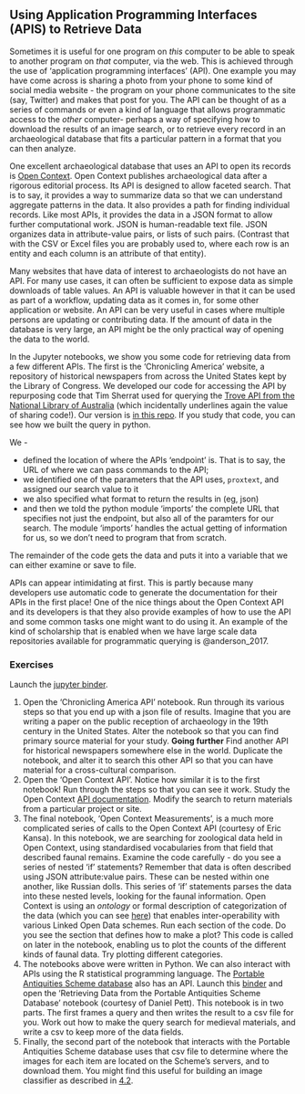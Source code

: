 ## Using Application Programming Interfaces (APIS) to Retrieve Data

Sometimes it is useful for one program on _this_ computer to be able to speak to another program on _that_ computer, via the web. This is achieved through the use of 'application programming interfaces' (API). One example you may have come across is sharing a photo from your phone to some kind of social media website - the program on your phone communicates to the site (say, Twitter) and makes that post for you. The API can be thought of as a series of commands or even a kind of language that allows programmatic access to the _other_ computer- perhaps a way of specifying how to download the results of an image search, or to retrieve every record in an archaeological database that fits a particular pattern in a format that you can then analyze.

One excellent archaeological database that uses an API to open its records is [Open Context](http://opencontext.org). Open Context publishes archaeological data after a rigorous editorial process. Its API is designed to allow faceted search. That is to say, it provides a way to summarize data so that we can understand aggregate patterns in the data. It also provides a path for finding individual records. Like most APIs, it provides the data in a JSON format to allow further computational work. JSON is human-readable text file. JSON organizes data in attribute-value pairs, or lists of such pairs. (Contrast that with the CSV or Excel files you are probably used to, where each row is an entity and each column is an attribute of that entity). 

Many websites that have data of interest to archaeologists do not have an API. For many use cases, it can often be sufficient to expose data as simple downloads of table values. An API is valuable however in that it can be used as part of a workflow, updating data as it comes in, for some other application or website. An API can be very useful in cases where multiple persons are updating or contributing data. If the amount of data in the database is very large, an API might be the only practical way of opening the data to the world.

In the Jupyter notebooks, we show you some code for retrieving data from a few different APIs. The first is the 'Chronicling America' website, a repository of historical newspapers from across the United States kept by the Library of Congress. We developed our code for accessing the API by repurposing code that Tim Sherrat used for querying the [Trove API from the National Library of Australia](https://github.com/wragge/ozglam-workbench/blob/master/Trove/1-Introduction-to-the-Trove-API.ipynb) (which incidentally underlines again the value of sharing code!). Our version is [in this repo](https://github.com/o-date/open-context-jupyter/blob/master/notebooks/chronicling%20america%20api.ipynb). If you study that code, you can see how we built the query in python. 

We -

- defined the location of where the APIs 'endpoint' is. That is to say, the URL of where we can pass commands to the API;
- we identified one of the parameters that the API uses, `proxtext`, and assigned our search value to it
- we also specified what format to return the results in (eg, json)
- and then we told the python module 'imports' the complete URL that specifies not just the endpoint, but also all of the paramters for our search. The module 'imports' handles the actual getting of information for us, so we don't need to program that from scratch.

The remainder of the code gets the data and puts it into a variable that we can either examine or save to file.

APIs can appear intimidating at first. This is partly because many developers use automatic code to generate the documentation for their APIs in the first place! One of the nice things about the Open Context API and its developers is that they also provide examples of how to use the API and some common tasks one might want to do using it. An example of the kind of scholarship that is enabled when we have large scale data repositories available for programmatic querying is @anderson_2017.

### Exercises

Launch the [jupyter binder](http://mybinder.org/v2/gh/o-date/open-context-jupyter/master). 

1. Open the 'Chronicling America API' notebook. Run through its various steps so that you end up with a json file of results. Imagine that you are writing a paper on the public reception of archaeology in the 19th century in the United States. Alter the notebook so that you can find primary source material for your study. **Going further** Find another API for historical newspapers somewhere else in the world. Duplicate the notebook, and alter it to search this other API so that you can have material for a cross-cultural comparison.
2. Open the 'Open Context API'. Notice how similar it is to the first notebook! Run through the steps so that you can see it work. Study the Open Context [API documentation](https://opencontext.org/about/services). Modify the search to return materials from a particular project or site.
3. The final notebook, 'Open Context Measurements', is a much more complicated series of calls to the Open Context API (courtesy of Eric Kansa). In this notebook, we are searching for zoological data held in Open Context, using standardised vocabularies from that field that described faunal remains. Examine the code carefully - do you see a series of nested 'if' statements? Remember that data is often described using JSON attribute:value pairs. These can be nested within one another, like Russian dolls. This series of 'if' statements parses the data into these nested levels, looking for the faunal information. Open Context is using an _ontology_ or formal description of categorization of the data (which you can see [here](https://opencontext.org/vocabularies/open-context-zooarch/)) that enables inter-operability with various Linked Open Data schemes. Run each section of the code. Do you see the section that defines how to make a plot? This code is called on later in the notebook, enabling us to plot the counts of the different kinds of faunal data. Try plotting different categories.
4. The notebooks above were written in Python. We can also interact with APIs using the R statistical programming language. The [Portable Antiquities Scheme database](http://finds.org.uk) also has an API. Launch this [binder](https://mybinder.org/v2/gh/o-date/notebooks-archdata/master) and open the 'Retrieving Data from the Portable Antiquities Scheme Database' notebook (courtesy of Daniel Pett). This notebook is in two parts. The first frames a query and then writes the result to a csv file for you. Work out how to make the query search for medieval materials, and write a csv to keep more of the data fields.
5. Finally, the second part of the notebook that interacts with the Portable Antiquities Scheme database uses that csv file to determine where the images for each item are located on the Scheme's servers, and to download them. You might find this useful for building an image classifier as described in [4.2](computer-vision-and-archaeology.html).